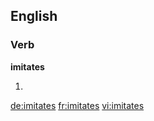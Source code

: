 ==English==

===Verb===
'''imitates'''

# {{third-person singular of|imitate}}

[[de:imitates]]
[[fr:imitates]]
[[vi:imitates]]